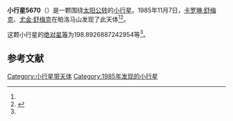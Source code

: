 {{Infobox planet
| bgcolour = #FFFFC0
| name = 5670 Rosstaylor
| symbol = 
| image = 
| caption = 
| discovery = yes
| discovery_ref = 
| discoverer = [[卡罗琳·舒梅克|卡罗琳·舒梅克]]、[[尤金·舒梅克|尤金·舒梅克]]
| discovery_site = [[帕洛马山|帕洛马山]] 
| discovered = 1985年11月7日
| designations = yes
| mp_name = 
| named_after = 
| alt_names = 1985 VF2/ 1981 BU
| mp_category = [[主带小行星|主带小行星]]
| orbit_ref = <ref name="a">[http://ssd.jpl.nasa.gov/sbdb.cgi?sstr=5670 5670 Rosstaylor] {{Wayback|url=http://ssd.jpl.nasa.gov/sbdb.cgi?sstr=5670 |date=20140815022528 }}，小行星數據庫瀏覽器（JPL Small-Body Database Browser）－[[美国国家航空航天局|美国国家航空航天局]]喷气推进实验室</ref>
| epoch = 2456400.5 (2013年4月18日更新)
| aphelion = {{convert|3.522353798552798|AU|km|3|abbr=on|lk=out}}
| perihelion = {{convert|2.830829327124461|AU|km|3|abbr=on}}
| semimajor = {{convert|3.17659156283863|AU|km|3|abbr=on}}
| eccentricity = 0.108846929
| period = 2067.95219 [[日|日]]<br />5.66[[儒略年|儒略年]]
| avg_speed = 
| inclination = 19.85782605896342
| asc_node = 270.7597766314973
| mean_anomaly = 
| arg_peri = 198.8926887242954
| satellites = 
| physical_characteristics = yes
| dimensions = 
| mass = 
| density = 
| surface_grav = 
| escape_velocity = 
| sidereal_day = 
| axial_tilt = 
| pole_ecliptic_lat = 
| pole_ecliptic_lon = 
| albedo = 
| temperatures= 
| temp_name1 = 
| mean_temp_1 = 
| max_temp_1 = 
| temp_name2 = 
| max_temp_2 = 
| spectral_type = 
| abs_magnitude = 198.8926887242954
}}

'''小行星5670'''（{{lang-en|5670 Rosstaylor}}）是一颗围绕[[太阳|太阳]][[公转|公转]]的[[小行星|小行星]]。1985年11月7日，[[卡罗琳·舒梅克|卡罗琳·舒梅克]]、[[尤金·舒梅克|尤金·舒梅克]]在帕洛马山发现了此天体<ref name="a" /><ref>{{cite news|title=小行星列表|url=http://cfa-www.harvard.edu/iau/lists/NumberedMPs.txt|accessdate=2013-07-08|newspaper=哈佛大学|archive-date=2008-05-17|archive-url=https://web.archive.org/web/20080517010638/http://cfa-www.harvard.edu/iau/lists/NumberedMPs.txt|dead-url=no}}</ref>。

这颗小行星的[[绝对星等|绝对星等]]为198.8926887242954等<ref name="a" />。

==参考文献==
{{reflist}}
{{Minor Planet Number|[[小行星5669|小行星5669]]|[[小行星5671|小行星5671]]}}

{{小天体}}

[[Category:小行星带天体|Category:小行星带天体]]
[[Category:1985年发现的小行星|Category:1985年发现的小行星]]

{{asteroid-stub}}